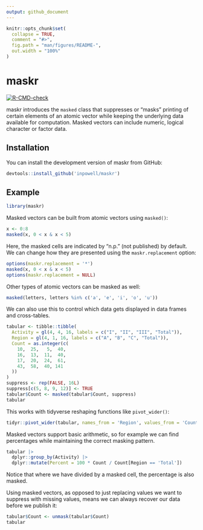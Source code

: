```yaml
---
output: github_document
---
```


<!-- README.md is generated from README.Rmd. Please edit that file -->

```r
knitr::opts_chunk$set(
  collapse = TRUE,
  comment = "#>",
  fig.path = "man/figures/README-",
  out.width = "100%"
)
```

# maskr

<!-- badges: start -->
[![R-CMD-check](https://github.com/inpowell/maskr/actions/workflows/R-CMD-check.yaml/badge.svg)](https://github.com/inpowell/maskr/actions/workflows/R-CMD-check.yaml)
<!-- badges: end -->

maskr introduces the `masked` class that suppresses or "masks" printing of certain elements of an atomic vector while keeping the underlying data available for computation. Masked vectors can include numeric, logical character or factor data.

## Installation

You can install the development version of maskr from GitHub:

``` r
devtools::install_github('inpowell/maskr')
```

## Example

```r
library(maskr)
```

Masked vectors can be built from atomic vectors using `masked()`:

```r
x <- 0:8
masked(x, 0 < x & x < 5)
```

Here, the masked cells are indicated by "n.p." (not published) by default. We can change how they are presented using the `maskr.replacement` option:

```r
options(maskr.replacement = '*')
masked(x, 0 < x & x < 5)
options(maskr.replacement = NULL)
```

Other types of atomic vectors can be masked as well:

```r
masked(letters, letters %in% c('a', 'e', 'i', 'o', 'u'))
```

We can also use this to control which data gets displayed in data frames and cross-tables.

```r
tabular <- tibble::tibble(
  Activity = gl(4, 4, 16, labels = c("I", "II", "III", "Total")),
  Region = gl(4, 1, 16, labels = c("A", "B", "C", "Total")),
  Count = as.integer(c(
    10,  25,   5,  40,
    16,  13,  11,  40,
    17,  20,  24,  61,
    43,  58,  40, 141
  ))
)
suppress <- rep(FALSE, 16L)
suppress[c(5, 8, 9, 12)] <- TRUE
tabular$Count <- masked(tabular$Count, suppress)
tabular
```

This works with tidyverse reshaping functions like `pivot_wider()`:

```r
tidyr::pivot_wider(tabular, names_from = 'Region', values_from = 'Count')
```

Masked vectors support basic arithmetic, so for example we can find percentages while maintaining the correct masking pattern.

```r
tabular |>
  dplyr::group_by(Activity) |>
  dplyr::mutate(Percent = 100 * Count / Count[Region == 'Total'])
```

Notice that where we have divided by a masked cell, the percentage is also masked.

Using masked vectors, as opposed to just replacing values we want to suppress with missing values, means we can always recover our data before we publish it:

```r
tabular$Count <- unmask(tabular$Count)
tabular
```
